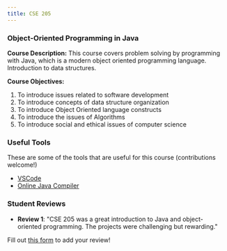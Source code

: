 ```yaml
---
title: CSE 205
---
```



<CourseInfo />


### Object-Oriented Programming in Java

**Course Description:** This course covers problem solving by programming with Java, which is a modern object oriented programming language. Introduction to data structures.

**Course Objectives:**
1. To introduce issues related to software development
2. To introduce concepts of data structure organization
3. To introduce Object Oriented language constructs
4. To introduce the issues of Algorithms
5. To introduce social and ethical issues of computer science

### Useful Tools
These are some of the tools that are useful for this course (contributions welcome!)
- [VSCode](https://code.visualstudio.com/)
- [Online Java Compiler](https://www.jdoodle.com/compile-java-online)

### Student Reviews

- **Review 1**: "CSE 205 was a great introduction to Java and object-oriented programming. The projects were challenging but rewarding."

Fill out [this form](https://asusoda.notion.site/24447e6424688029a425ed9c535c44cf?pvs=105) to add your review!